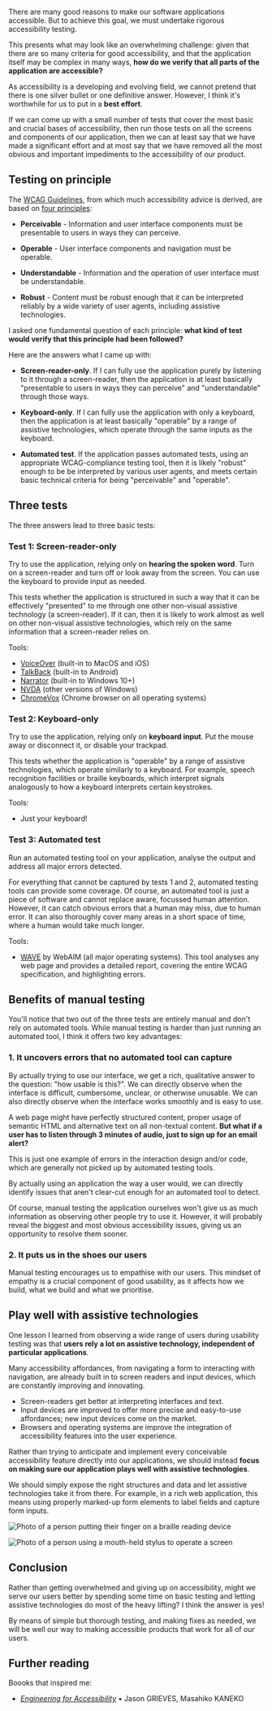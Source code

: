 
There are many good reasons to make our software applications accessible. But to achieve this goal, we must undertake rigorous accessibility testing. 

This presents what may look like an overwhelming challenge: given that there are so many criteria for good accessibility, and that the application itself may be complex in many ways, **how do we verify that all parts of the application are accessible?**

As accessibility is a developing and evolving field, we cannot pretend that there is one silver bullet or one definitive answer. However, I think it's worthwhile for us to put in a **best effort**.

If we can come up with a small number of tests that cover the most basic and crucial bases of accessibility, then run those tests on all the screens and components of our application, then we can at least say that we have made a significant effort and at most say that we have removed all the most obvious and important impediments to the accessibility of our product.

## Testing on principle

The [WCAG Guidelines](https://www.w3.org/TR/WCAG20/), from which much accessibility advice is derived, are based on [four principles](https://en.wikipedia.org/wiki/Web_Content_Accessibility_Guidelines#WCAG_2.0):

* **Perceivable** - Information and user interface components must be presentable to users in ways they can perceive.

* **Operable** - User interface components and navigation must be operable.

* **Understandable** - Information and the operation of user interface must be understandable.

* **Robust** - Content must be robust enough that it can be interpreted reliably by a wide variety of user agents, including assistive technologies.

I asked one fundamental question of each principle: **what kind of test would verify that this principle had been followed?**

Here are the answers what I came up with:

* **Screen-reader-only**. If I can fully use the application purely by listening to it through a screen-reader, then the application is at least basically "presentable to users in ways they can perceive" and "understandable" through those ways.

* **Keyboard-only**. If I can fully use the application with only a keyboard, then the application is at least basically "operable" by a range of assistive technologies, which operate through the same inputs as the keyboard.

* **Automated test**. If the application passes automated tests, using an appropriate WCAG-compliance testing tool, then it is likely "robust" enough to be be interpreted by various user agents, and meets certain basic technical criteria for being "perceivable" and "operable".

## Three tests

The three answers lead to three basic tests:

### Test 1: Screen-reader-only

Try to use the application, relying only on **hearing the spoken word**. Turn on a screen-reader and turn off or look away from the screen. You can use the keyboard to provide input as needed.

This tests whether the application is structured in such a way that it can be effectively "presented" to me through one other non-visual assistive technology (a screen-reader). If it can, then it is likely to work almost as well on other non-visual assistive technologies, which rely on the same information that a screen-reader relies on.

Tools:
* [VoiceOver](https://help.apple.com/voiceover/mac/10.14/) (built-in to MacOS and iOS)
* [TalkBack](https://support.google.com/accessibility/android/answer/6283677?hl=en-GB) (built-in to Android)
* [Narrator](https://support.microsoft.com/en-us/help/22798/windows-10-complete-guide-to-narrator) (built-in to Windows 10+)
* [NVDA](https://www.nvaccess.org/) (other versions of Windows)
* [ChromeVox](https://www.chromevox.com/) (Chrome browser on all operating systems)

### Test 2: Keyboard-only

Try to use the application, relying only on **keyboard input**. Put the mouse away or disconnect it, or disable your trackpad.

This tests whether the application is "operable" by a range of assistive technologies, which operate similarly to a keyboard. For example, speech recognition facilities or braille keyboards, which interpret signals analogously to how a keyboard interprets certain keystrokes.

Tools:
* Just your keyboard!

### Test 3: Automated test

Run an automated testing tool on your application, analyse the output and address all major errors detected.

For everything that cannot be captured by tests 1 and 2, automated testing tools can provide some coverage. Of course, an automated tool is just a piece of software and cannot replace aware, focussed human attention. However, it can catch obvious errors that a human may miss, due to human error. It can also thoroughly cover many areas in a short space of time, where a human would take much longer.

Tools:
* [WAVE](https://wave.webaim.org/) by WebAIM (all major operating systems). This tool analyses any web page and provides a detailed report, covering the entire WCAG specification, and highlighting errors.

## Benefits of manual testing

You'll notice that two out of the three tests are entirely manual and don't rely on automated tools. While manual testing is harder than just running an automated tool, I think it offers two key advantages:

### 1. It uncovers errors that no automated tool can capture

By actually trying to use our interface, we get a rich, qualitative answer to the question: "how usable is this?". We can directly observe when the interface is difficult, cumbersome, unclear, or otherwise unusable. We can also directly observe when the interface works smoothly and is easy to use.

A web page might have perfectly structured content, proper usage of semantic HTML and alternative text on all non-textual content. **But what if a user has to listen through 3 minutes of audio, just to sign up for an email alert?**

This is just one example of errors in the interaction design and/or code, which are generally not picked up by automated testing tools.

By actually using an application the way a user would, we can directly identify issues that aren't clear-cut enough for an automated tool to detect.

Of course, manual testing the application ourselves won't give us as much information as observing other people try to use it. However, it will probably reveal the biggest and most obvious accessibility issues, giving us an opportunity to resolve them sooner.

### 2. It puts us in the shoes our users

Manual testing encourages us to empathise with our users. This mindset of empathy is a crucial component of good usability, as it affects how we build, what we build and what we prioritise.

## Play well with assistive technologies

One lesson I learned from observing a wide range of users during usability testing was that **users rely a lot on assistive technology, independent of particular applications**.

Many accessibility affordances, from navigating a form to interacting with navigation, are already built in to screen readers and input devices, which are constantly improving and innovating.

* Screen-readers get better at interpreting interfaces and text.
* Input devices are improved to offer more precise and easy-to-use affordances; new input devices come on the market.
* Browsers and operating systems are improve the integration of accessibility features into the user experience.

Rather than trying to anticipate and implement every conceivable accessibility feature directly into our applications, we should instead **focus on making sure our application plays well with assistive technologies**.

We should simply expose the right structures and data and let assistive technologies take it from there. For example, in a rich web application, this means using properly marked-up form elements to label fields and capture form inputs.

![Photo of a person putting their finger on a braille reading device](https://upload.wikimedia.org/wikipedia/commons/4/4a/Plage-braille.jpg)

![Photo of a person using a mouth-held stylus to operate a screen](https://i.pinimg.com/originals/8f/11/23/8f11237b7a530bdfca68f34c5c051952.jpg)

## Conclusion

Rather than getting overwhelmed and giving up on accessibility, might we serve our users better by spending some time on basic testing and letting assistive technologies do most of the heavy lifting? I think the answer is yes!

By means of simple but thorough testing, and making fixes as needed, we will be well our way to making accessible products that work for all of our users.

## Further reading

Boooks that inspired me:

- [_Engineering for Accessibility_](https://www.microsoft.com/en-au/download/details.aspx?id=19262) • Jason GRIEVES, Masahiko KANEKO
